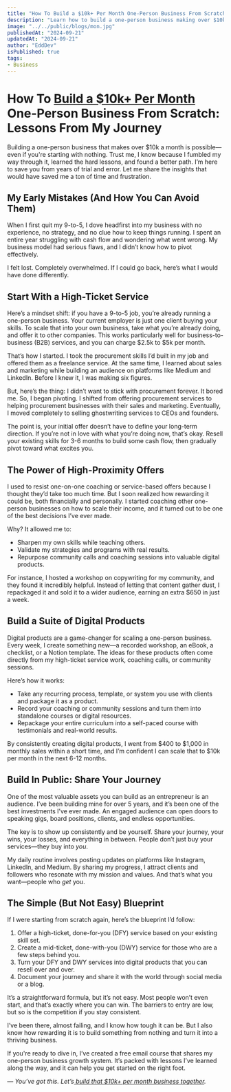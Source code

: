 ```yaml
---
title: "How To Build a $10k+ Per Month One-Person Business From Scratch"
description: "Learn how to build a one-person business making over $10k a month, starting with $0. Here's what I wish I knew when I first started, saving you years of trial and error."
image: "../../public/blogs/mon.jpg"
publishedAt: "2024-09-21"
updatedAt: "2024-09-21"
author: "EddDev"
isPublished: true
tags:
- Business
---
```


# How To [Build a $10k+ Per Month]((https://affordspoonsgray.com/j75ssn35?key=55f12044e7cbff305d4db14598c53a3a)) One-Person Business From Scratch: Lessons From My Journey

Building a one-person business that makes over $10k a month is possible—even if you're starting with nothing. Trust me, I know because I fumbled my way through it, learned the hard lessons, and found a better path. I’m here to save you from years of trial and error. Let me share the insights that would have saved me a ton of time and frustration.

## My Early Mistakes (And How You Can Avoid Them)

When I first quit my 9-to-5, I dove headfirst into my business with no experience, no strategy, and no clue how to keep things running. I spent an entire year struggling with cash flow and wondering what went wrong. My business model had serious flaws, and I didn’t know how to pivot effectively.

I felt lost. Completely overwhelmed. If I could go back, here’s what I would have done differently.

## Start With a High-Ticket Service

Here’s a mindset shift: if you have a 9-to-5 job, you’re already running a one-person business. Your current employer is just one client buying your skills. To scale that into your own business, take what you’re already doing, and offer it to other companies. This works particularly well for business-to-business (B2B) services, and you can charge $2.5k to $5k per month.

That’s how I started. I took the procurement skills I’d built in my job and offered them as a freelance service. At the same time, I learned about sales and marketing while building an audience on platforms like Medium and LinkedIn. Before I knew it, I was making six figures.

But, here’s the thing: I didn’t want to stick with procurement forever. It bored me. So, I began pivoting. I shifted from offering procurement services to helping procurement businesses with their sales and marketing. Eventually, I moved completely to selling ghostwriting services to CEOs and founders. 

The point is, your initial offer doesn’t have to define your long-term direction. If you’re not in love with what you’re doing now, that’s okay. Resell your existing skills for 3-6 months to build some cash flow, then gradually pivot toward what excites you.

## The Power of High-Proximity Offers

I used to resist one-on-one coaching or service-based offers because I thought they’d take too much time. But I soon realized how rewarding it could be, both financially and personally. I started coaching other one-person businesses on how to scale their income, and it turned out to be one of the best decisions I’ve ever made.

Why? It allowed me to:
- Sharpen my own skills while teaching others.
- Validate my strategies and programs with real results.
- Repurpose community calls and coaching sessions into valuable digital products.

For instance, I hosted a workshop on copywriting for my community, and they found it incredibly helpful. Instead of letting that content gather dust, I repackaged it and sold it to a wider audience, earning an extra $650 in just a week.

## Build a Suite of Digital Products

Digital products are a game-changer for scaling a one-person business. Every week, I create something new—a recorded workshop, an eBook, a checklist, or a Notion template. The ideas for these products often come directly from my high-ticket service work, coaching calls, or community sessions. 

Here’s how it works:
- Take any recurring process, template, or system you use with clients and package it as a product.
- Record your coaching or community sessions and turn them into standalone courses or digital resources.
- Repackage your entire curriculum into a self-paced course with testimonials and real-world results.

By consistently creating digital products, I went from $400 to $1,000 in monthly sales within a short time, and I’m confident I can scale that to $10k per month in the next 6-12 months.

## Build In Public: Share Your Journey

One of the most valuable assets you can build as an entrepreneur is an audience. I’ve been building mine for over 5 years, and it’s been one of the best investments I’ve ever made. An engaged audience can open doors to speaking gigs, board positions, clients, and endless opportunities.

The key is to show up consistently and be yourself. Share your journey, your wins, your losses, and everything in between. People don’t just buy your services—they buy into *you*. 

My daily routine involves posting updates on platforms like Instagram, LinkedIn, and Medium. By sharing my progress, I attract clients and followers who resonate with my mission and values. And that’s what you want—people who *get* you.

## The Simple (But Not Easy) Blueprint

If I were starting from scratch again, here’s the blueprint I’d follow:
1. Offer a high-ticket, done-for-you (DFY) service based on your existing skill set.
2. Create a mid-ticket, done-with-you (DWY) service for those who are a few steps behind you.
3. Turn your DFY and DWY services into digital products that you can resell over and over.
4. Document your journey and share it with the world through social media or a blog.

It’s a straightforward formula, but it’s not easy. Most people won’t even start, and that’s exactly where you can win. The barriers to entry are low, but so is the competition if you stay consistent.

I’ve been there, almost failing, and I know how tough it can be. But I also know how rewarding it is to build something from nothing and turn it into a thriving business.

If you're ready to dive in, I’ve created a free email course that shares my one-person business growth system. It’s packed with lessons I’ve learned along the way, and it can help you get started on the right foot.

— *You’ve got this. Let’s[ build that $10k+ per month business together](https://affordspoonsgray.com/j75ssn35?key=55f12044e7cbff305d4db14598c53a3a).*
